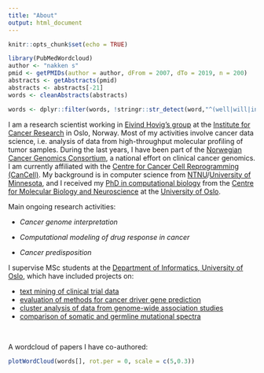```yaml
---
title: "About"
output: html_document
---
```


```r
knitr::opts_chunk$set(echo = TRUE)

library(PubMedWordcloud)
author <- "nakken s"
pmid <- getPMIDs(author = author, dFrom = 2007, dTo = 2019, n = 200)
abstracts <- getAbstracts(pmid)
abstracts <- abstracts[-21]
words <- cleanAbstracts(abstracts)

words <- dplyr::filter(words, !stringr::str_detect(word,"^(well|will|interpret|data|using|detect|target|function|large|also|show|recent|different|low|likely|information|number|peer|iih|last|indicate|tested|context|series|studies|observ|across|novel|potential|character|negative|acessi|related|estimate|sample|provide|explain|without|interval|region|point|analys|analyz|present|findings|includ|subseq|respectiv|selecte|unknown|cases|impact|method|use|sites|used|result|avail|first|one|study|multiple|however|predict|despite|identifi|associa|within|found|perform|comprehens|develop|review|affect|provide|high|related|potential|thus|new|particular|controls|compare|years|age|may|set|accessi|addition)"))

```

<p>I am a research scientist working in [Eivind Hovig's group](http://radium.no/hovig) at the [Institute for Cancer Research](http://radium.no) in Oslo, Norway. Most of my activities involve cancer data science, i.e. analysis of data from high-throughput molecular profiling of tumor samples. During the last years, I have been part of the [Norwegian Cancer Genomics Consortium](http://cancergenomics.no), a national effort on clinical cancer genomics. I am currently affiliated with the [Centre for Cancer Cell Reprogramming (CanCell)](http://www.med.uio.no/cancell/english/). My background is in computer science from [NTNU](http://www.ntnu.no)/[University of Minnesota](http://www.umn.edu), and I received my [PhD in computational biology](/thesis/PhD_Thesis_SigveNakken.pdf) from the [Centre for Molecular Biology and Neuroscience](http://www.cmbn.no) at the [University of Oslo](http://www.uio.no).</p>

<p>Main ongoing research activities:

   * _Cancer genome interpretation_

   * _Computational modeling of drug response in cancer_

   * _Cancer predisposition_


I supervise MSc students at the [Department of Informatics, University of Oslo](https://www.mn.uio.no/ifi/), which have included projects on: 

* [text mining of clinical trial data](https://www.duo.uio.no/handle/10852/38306)
* [evaluation of methods for cancer driver gene prediction](https://www.duo.uio.no/handle/10852/41622)
* [cluster analysis of data from genome-wide association studies](https://www.duo.uio.no/handle/10852/53017)
* [comparison of somatic and germline mutational spectra](https://www.duo.uio.no/handle/10852/57756)

<br>
<p>
A wordcloud of papers I have co-authored:
</p>
```r
plotWordCloud(words[], rot.per = 0, scale = c(5,0.3))
```

